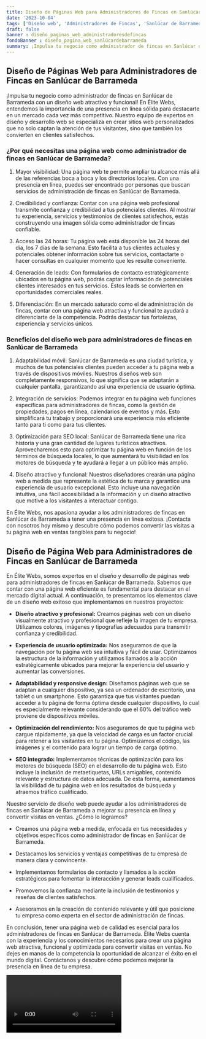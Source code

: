```yaml
---
title: Diseño de Páginas Web para Administradores de Fincas en Sanlúcar de Barrameda
date: '2023-10-04'
tags: ['Diseño web', 'Administradores de Fincas', 'Sanlúcar de Barrameda']
draft: false
banner : diseño_paginas_web_administradoresdefincas
fondoBanner : diseño_pagina_web_sanlúcardebarrameda
summary: ¡Impulsa tu negocio como administrador de fincas en Sanlúcar de Barrameda con un diseño web atractivo y funcional! En Élite Webs, entendemos la importancia de una presencia en línea sólida para destacarte en un mercado cada vez más competitivo. Nuestro equipo de expertos en diseño y desarrollo web se especializa en crear sitios web personalizados que no solo captan la atención de tus visitantes, sino que también los convierten en clientes satisfechos.
---
```


## Diseño de Páginas Web para Administradores de Fincas en Sanlúcar de Barrameda

¡Impulsa tu negocio como administrador de fincas en Sanlúcar de Barrameda con un diseño web atractivo y funcional! En Élite Webs, entendemos la importancia de una presencia en línea sólida para destacarte en un mercado cada vez más competitivo. Nuestro equipo de expertos en diseño y desarrollo web se especializa en crear sitios web personalizados que no solo captan la atención de tus visitantes, sino que también los convierten en clientes satisfechos.

### ¿Por qué necesitas una página web como administrador de fincas en Sanlúcar de Barrameda?

1. Mayor visibilidad: Una página web te permite ampliar tu alcance más allá de las referencias boca a boca y los directorios locales. Con una presencia en línea, puedes ser encontrado por personas que buscan servicios de administración de fincas en Sanlúcar de Barrameda.

2. Credibilidad y confianza: Contar con una página web profesional transmite confianza y credibilidad a tus potenciales clientes. Al mostrar tu experiencia, servicios y testimonios de clientes satisfechos, estás construyendo una imagen sólida como administrador de fincas confiable.

3. Acceso las 24 horas: Tu página web está disponible las 24 horas del día, los 7 días de la semana. Esto facilita a tus clientes actuales y potenciales obtener información sobre tus servicios, contactarte o hacer consultas en cualquier momento que les resulte conveniente.

4. Generación de leads: Con formularios de contacto estratégicamente ubicados en tu página web, podrás captar información de potenciales clientes interesados en tus servicios. Estos leads se convierten en oportunidades comerciales reales.

5. Diferenciación: En un mercado saturado como el de administración de fincas, contar con una página web atractiva y funcional te ayudará a diferenciarte de la competencia. Podrás destacar tus fortalezas, experiencia y servicios únicos.

### Beneficios del diseño web para administradores de fincas en Sanlúcar de Barrameda

1. Adaptabilidad móvil: Sanlúcar de Barrameda es una ciudad turística, y muchos de tus potenciales clientes pueden acceder a tu página web a través de dispositivos móviles. Nuestros diseños web son completamente responsivos, lo que significa que se adaptarán a cualquier pantalla, garantizando así una experiencia de usuario óptima.

2. Integración de servicios: Podemos integrar en tu página web funciones específicas para administradores de fincas, como la gestión de propiedades, pagos en línea, calendarios de eventos y más. Esto simplificará tu trabajo y proporcionará una experiencia más eficiente tanto para ti como para tus clientes.

3. Optimización para SEO local: Sanlúcar de Barrameda tiene una rica historia y una gran cantidad de lugares turísticos atractivos. Aprovecharemos esto para optimizar tu página web en función de los términos de búsqueda locales, lo que aumentará tu visibilidad en los motores de búsqueda y te ayudará a llegar a un público más amplio.

4. Diseño atractivo y funcional: Nuestros diseñadores crearán una página web a medida que represente la estética de tu marca y garantice una experiencia de usuario excepcional. Esto incluye una navegación intuitiva, una fácil accesibilidad a la información y un diseño atractivo que motive a los visitantes a interactuar contigo.

En Élite Webs, nos apasiona ayudar a los administradores de fincas en Sanlúcar de Barrameda a tener una presencia en línea exitosa. ¡Contacta con nosotros hoy mismo y descubre cómo podemos convertir las visitas a tu página web en ventas tangibles para tu negocio!

<GifSeo />

<Cta />

## Diseño de Página Web para Administradores de Fincas en Sanlúcar de Barrameda

En Élite Webs, somos expertos en el diseño y desarrollo de páginas web para administradores de fincas en Sanlúcar de Barrameda. Sabemos que contar con una página web eficiente es fundamental para destacar en el mercado digital actual. A continuación, te presentamos los elementos clave de un diseño web exitoso que implementamos en nuestros proyectos:

- **Diseño atractivo y profesional:** Creamos páginas web con un diseño visualmente atractivo y profesional que refleje la imagen de tu empresa. Utilizamos colores, imágenes y tipografías adecuados para transmitir confianza y credibilidad.

- **Experiencia de usuario optimizada:** Nos aseguramos de que la navegación por tu página web sea intuitiva y fácil de usar. Optimizamos la estructura de la información y utilizamos llamados a la acción estratégicamente ubicados para mejorar la experiencia del usuario y aumentar las conversiones.

- **Adaptabilidad y responsive design:** Diseñamos páginas web que se adaptan a cualquier dispositivo, ya sea un ordenador de escritorio, una tablet o un smartphone. Esto garantiza que tus visitantes puedan acceder a tu página de forma óptima desde cualquier dispositivo, lo cual es especialmente relevante considerando que el 60% del tráfico web proviene de dispositivos móviles.

- **Optimización del rendimiento:** Nos aseguramos de que tu página web cargue rápidamente, ya que la velocidad de carga es un factor crucial para retener a los visitantes en tu página. Optimizamos el código, las imágenes y el contenido para lograr un tiempo de carga óptimo.

- **SEO integrado:** Implementamos técnicas de optimización para los motores de búsqueda (SEO) en el desarrollo de tu página web. Esto incluye la inclusión de metaetiquetas, URLs amigables, contenido relevante y estructura de datos adecuada. De esta forma, aumentamos la visibilidad de tu página web en los resultados de búsqueda y atraemos tráfico cualificado.

Nuestro servicio de diseño web puede ayudar a los administradores de fincas en Sanlúcar de Barrameda a mejorar su presencia en línea y convertir visitas en ventas. ¿Cómo lo logramos?

- Creamos una página web a medida, enfocada en tus necesidades y objetivos específicos como administrador de fincas en Sanlúcar de Barrameda.

- Destacamos los servicios y ventajas competitivas de tu empresa de manera clara y convincente.

- Implementamos formularios de contacto y llamados a la acción estratégicos para fomentar la interacción y generar leads cualificados.

- Promovemos la confianza mediante la inclusión de testimonios y reseñas de clientes satisfechos.

- Asesoramos en la creación de contenido relevante y útil que posicione tu empresa como experta en el sector de administración de fincas.

En conclusión, tener una página web de calidad es esencial para los administradores de fincas en Sanlúcar de Barrameda. Élite Webs cuenta con la experiencia y los conocimientos necesarios para crear una página web atractiva, funcional y optimizada para convertir visitas en ventas. No dejes en manos de la competencia la oportunidad de alcanzar el éxito en el mundo digital. Contáctanos y descubre cómo podemos mejorar la presencia en línea de tu empresa.

<Video />

<CtaBot job='Administradores de Fincas' city='Sanlúcar de Barrameda'/>

<Gmaps query='Sanlúcar de Barrameda+españa+maps' />